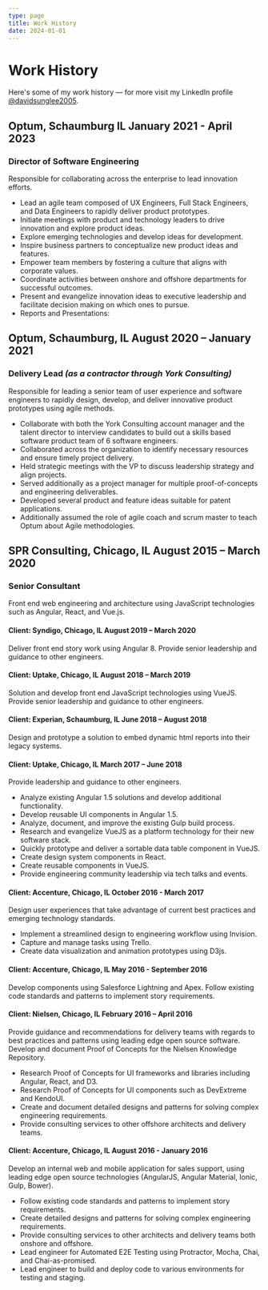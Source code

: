 ```yaml
---
type: page
title: Work History
date: 2024-01-01
---
```


# Work History

Here's some of my work history &mdash; for more visit my LinkedIn profile [@davidsunglee2005](https://linkedin.com/in/davidsunglee2005).

## Optum, Schaumburg IL <span className="dates-worked">January 2021 - April 2023</span>
### Director of Software Engineering
Responsible for collaborating across the enterprise to lead innovation efforts.

- Lead an agile team composed of UX Engineers, Full Stack Engineers, and Data Engineers to rapidly deliver product prototypes.
- Initiate meetings with product and technology leaders to drive innovation and explore product ideas.
- Explore emerging technologies and develop ideas for development.
- Inspire business partners to conceptualize new product ideas and features.
- Empower team members by fostering a culture that aligns with corporate values.
- Coordinate activities between onshore and offshore departments for successful outcomes.
- Present and evangelize innovation ideas to executive leadership and facilitate decision making on which ones to pursue.
- Reports and Presentations:

## Optum, Schaumburg, IL <span className="dates-worked">August 2020 – January 2021</span>
### Delivery Lead _(as a contractor through York Consulting)_
Responsible for leading a senior team of user experience and software engineers to rapidly design, develop, and deliver innovative product prototypes using agile methods.

- Collaborate with both the York Consulting account manager and the talent director to interview candidates to build out a skills based software product team of 6 software engineers.
- Collaborated across the organization to identify necessary resources and ensure timely project delivery.
- Held strategic meetings with the VP to discuss leadership strategy and align projects.
- Served additionally as a project manager for multiple proof-of-concepts and engineering deliverables.
- Developed several product and feature ideas suitable for patent applications.
- Additionally assumed the role of agile coach and scrum master to teach Optum about Agile methodologies.

## SPR Consulting, Chicago, IL <span className="dates-worked">August 2015 – March 2020</span>

### Senior Consultant
Front end web engineering and architecture using JavaScript technologies such as Angular, React, and Vue.js.

#### Client: Syndigo, Chicago, IL <span className="dates-worked">August 2019 – March 2020</span>
Deliver front end story work using Angular 8.  Provide senior leadership and guidance to other engineers.

#### Client: Uptake, Chicago, IL <span className="dates-worked">August 2018 – March 2019</span>
Solution and develop front end JavaScript technologies using VueJS.  Provide senior leadership and guidance to other engineers.  

#### Client: Experian, Schaumburg, IL <span className="dates-worked">June 2018 – August 2018</span>
Design and prototype a solution to embed dynamic html reports into their legacy systems.

#### Client: Uptake, Chicago, IL <span className="dates-worked">March 2017 – June 2018</span>
Provide leadership and guidance to other engineers.
- Analyze existing Angular 1.5 solutions and develop additional functionality.
- Develop reusable UI components in Angular 1.5.
- Analyze, document, and improve the existing Gulp build process.
- Research and evangelize VueJS as a platform technology for their new software stack.
- Quickly prototype and deliver a sortable data table component in VueJS.
- Create design system components in React.
- Create reusable components in VueJS.
- Provide engineering community leadership via tech talks and events.

#### Client: Accenture, Chicago, IL <span className="dates-worked">October 2016 - March 2017</span>
Design user experiences that take advantage of current best practices and emerging technology standards.
- Implement a streamlined design to engineering workflow using Invision.
- Capture and manage tasks using Trello.
- Create data visualization and animation prototypes using D3js.

#### Client:  Accenture, Chicago, IL <span className="dates-worked">May 2016 - September 2016</span>
Develop components using Salesforce Lightning and Apex. Follow existing code standards and patterns to implement story requirements.

#### Client: Nielsen, Chicago, IL <span className="dates-worked">February 2016 – April 2016</span>
Provide guidance and recommendations for delivery teams with regards to best practices and patterns using leading edge open source software.  Develop and document Proof of Concepts for the Nielsen Knowledge Repository.
- Research Proof of Concepts for UI frameworks and libraries including Angular, React, and D3.
- Research Proof of Concepts for UI components such as DevExtreme and KendoUI.
- Create and document detailed designs and patterns for solving complex engineering requirements.
- Provide consulting services to other offshore architects and delivery teams.

#### Client: Accenture, Chicago, IL	<span className="dates-worked">August 2016 - January 2016</span>
Develop an internal web and mobile application for sales support, using leading edge open source technologies (AngularJS, Angular Material, Ionic, Gulp, Bower).
- Follow existing code standards and patterns to implement story requirements.
- Create detailed designs and patterns for solving complex engineering requirements.
- Provide consulting services to other architects and delivery teams both onshore and offshore.
- Lead engineer for Automated E2E Testing using Protractor, Mocha, Chai, and Chai-as-promised.
- Lead engineer to build and deploy code to various environments for testing and staging.
